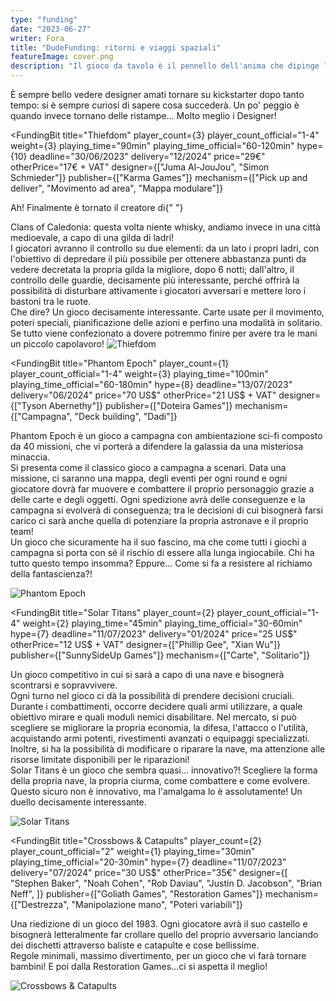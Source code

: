 ```yaml
---
type: "funding"
date: "2023-06-27"
writer: Fora
title: "DudeFunding: ritorni e viaggi spaziali"
featureImage: cover.png
description: "Il gioco da tavola è il pennello dell'anima che dipinge l'immaginazione sulla tela della realtà, svuotando il portafoglio"
---
```


<FundingIntro>
  È sempre bello vedere designer amati tornare su kickstarter dopo tanto tempo:
  si è sempre curiosi di sapere cosa succederà. Un po' peggio è quando invece
  tornano delle ristampe… Molto meglio i <Link to="/designers">Designer</Link>!
</FundingIntro>

<FundingBit
  title="Thiefdom"
  player_count={3}
  player_count_official="1-4"
  weight={3}
  playing_time="90min"
  playing_time_official="60-120min"
  hype={10}
  deadline="30/06/2023"
  delivery="12/2024"
  price="29€"
  otherPrice="17€ + VAT"
  designer={["Juma Al-JouJou", "Simon Schmieder"]}
  publisher={["Karma Games"]}
  mechanism={["Pick up and deliver", "Movimento ad area", "Mappa modulare"]}
>
  Ah! Finalmente è tornato il creatore di{" "}
  <Link to="/reviews/clans-of-caledonia/">Clans of Caledonia</Link>: questa
  volta niente whisky, andiamo invece in una città medioevale, a capo di una
  gilda di ladri!
  <br />
  I giocatori avranno il controllo su due elementi: da un lato i propri ladri,
  con l'obiettivo di depredare il più possibile per ottenere abbastanza punti da
  vedere decretata la propria gilda la migliore, dopo 6 notti; dall'altro, il
  controllo delle guardie, decisamente più interessante, perché offrirà la
  possibilità di disturbare attivamente i giocatori avversari e mettere loro i
  bastoni tra le ruote. <br />
  Che dire? Un gioco decisamente interessante. Carte usate per il movimento, poteri
  speciali, pianificazione delle azioni e perfino una modalità in solitario. Se tutto
  viene confezionato a dovere potremmo finire per avere tra le mani un piccolo capolavoro!
</FundingBit>

<img src="game1.png?t=2" alt="Thiefdom" />

<FundingLink
  title="Thiefdom"
  link="https://www.kickstarter.com/projects/karma-games/thiefdom"
  small
/>

<FundingBit
  title="Phantom Epoch"
  player_count={1}
  player_count_official="1-4"
  weight={3}
  playing_time="100min"
  playing_time_official="60-180min"
  hype={8}
  deadline="13/07/2023"
  delivery="06/2024"
  price="70 US$"
  otherPrice="21 US$ + VAT"
  designer={["Tyson Abernethy"]}
  publisher={["Doteira Games"]}
  mechanism={["Campagna", "Deck building", "Dadi"]}
>
  Phantom Epoch è un gioco a campagna con ambientazione sci-fi composto da 40
  missioni, che vi porterà a difendere la galassia da una misteriosa minaccia.
  <br />
  Si presenta come il classico gioco a campagna a scenari. Data una missione, ci
  saranno una mappa, degli eventi per ogni round e ogni giocatore dovrà far
  muovere e combattere il proprio personaggio grazie a delle carte e degli
  oggetti. Ogni spedizione avrà delle conseguenze e la campagna si evolverà di
  conseguenza; tra le decisioni di cui bisognerà farsi carico ci sarà anche
  quella di potenziare la propria astronave e il proprio team!
  <br />
  Un gioco che sicuramente ha il suo fascino, ma che come tutti i giochi a
  campagna si porta con sé il rischio di essere alla lunga ingiocabile. Chi ha
  tutto questo tempo insomma? Eppure… Come si fa a resistere al richiamo della
  fantascienza?!
</FundingBit>

<img src="game2.png?t=1" alt="Phantom Epoch" />

<FundingLink
  title="Phantom Epoch"
  link="https://www.kickstarter.com/projects/doteira/phantom-epoch-relaunch"
  small
/>

<FundingBit
  title="Solar Titans"
  player_count={2}
  player_count_official="1-4"
  weight={2}
  playing_time="45min"
  playing_time_official="30-60min"
  hype={7}
  deadline="11/07/2023"
  delivery="01/2024"
  price="25 US$"
  otherPrice="12 US$ + VAT"
  designer={["Phillip Gee", "Xian Wu"]}
  publisher={["SunnySideUp Games"]}
  mechanism={["Carte", "Solitario"]}
>
  Un gioco competitivo in cui si sarà a capo di una nave e bisognerà scontrarsi
  e sopravvivere. <br />
  Ogni turno nel gioco ci dà la possibilità di prendere decisioni cruciali. Durante
  i combattimenti, occorre decidere quali armi utilizzare, a quale obiettivo mirare
  e quali moduli nemici disabilitare. Nel mercato, si può scegliere se migliorare
  la propria economia, la difesa, l'attacco o l'utilità, acquistando armi potenti,
  rivestimenti avanzati o equipaggi specializzati. Inoltre, si ha la possibilità
  di modificare o riparare la nave, ma attenzione alle risorse limitate disponibili
  per le riparazioni! <br />
  Solar Titans è un gioco che sembra quasi… innovativo?! Scegliere la forma
  della propria nave, la propria ciurma, come combattere e come evolvere. Questo
  sicuro non è innovativo, ma l'amalgama lo è assolutamente! Un duello
  decisamente interessante.
</FundingBit>

<img src="game3.png?t=1" alt="Solar Titans" />

<FundingLink
  title="Solar Titans"
  link="https://www.kickstarter.com/projects/sunnysideupgames/solar-titans"
  small
/>

<FundingBit
  title="Crossbows & Catapults"
  player_count={2}
  player_count_official="2"
  weight={1}
  playing_time="30min"
  playing_time_official="20-30min"
  hype={7}
  deadline="11/07/2023"
  delivery="07/2024"
  price="30 US$"
  otherPrice="35€"
  designer={[
    "Stephen Baker",
    "Noah Cohen",
    "Rob Daviau",
    "Justin D. Jacobson",
    "Brian Neff",
  ]}
  publisher={["Goliath Games", "Restoration Games"]}
  mechanism={["Destrezza", "Manipolazione mano", "Poteri variabili"]}
>
  Una riedizione di un gioco del 1983. Ogni giocatore avrà il suo castello e
  bisognerà letteralmente far crollare quello del proprio avversario lanciando
  dei dischetti attraverso baliste e catapulte e cose bellissime. <br />
  Regole minimali, massimo divertimento, per un gioco che vi farà tornare bambini!
  E poi dalla Restoration Games…ci si aspetta il meglio!
</FundingBit>

<img src="game4.png?t=1" alt="Crossbows & Catapults" />

<FundingLink
  title="Crossbows & Catapults"
  link="https://www.kickstarter.com/projects/restorationgames/crossbows-and-catapults"
  small
/>
